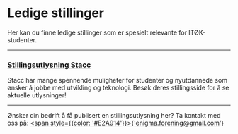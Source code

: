 
# Ledige stillinger

Her kan du finne ledige stillinger som er spesielt relevante for ITØK-studenter.


----------------------------------------------------------------------

### [Stillingsutlysning Stacc](https://jobs.stacc.com/#jobs)

Stacc har mange spennende muligheter for studenter og nyutdannede som ønsker å jobbe med utvikling og teknologi. Besøk deres stillingsside for å se aktuelle utlysninger!


----------------------------------------------------------------------






Ønsker din bedrift å få publisert en stillingsutlysning her? Ta kontakt med oss på: <a href='mailto:enigma.forening@gmail.com'><span style={{color: '#E2A914'}}>{'enigma.forening@gmail.com'}</span></a>



<Cookie />
